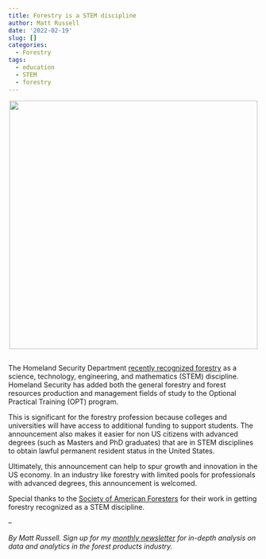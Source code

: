 ```yaml
---
title: Forestry is a STEM discipline
author: Matt Russell
date: '2022-02-19'
slug: []
categories:
  - Forestry
tags:
  - education
  - STEM
  - forestry
---
```


<center>
![](measuringCWD.png){width=500px}
</center>

## 

## 

The Homeland Security Department [recently recognized forestry](https://www.federalregister.gov/documents/2022/01/21/2022-01188/update-to-the-department-of-homeland-security-stem-designated-degree-program-list) as a science, technology, engineering, and mathematics (STEM) discipline. Homeland Security has added both the general forestry and forest resources production and management fields of study to the Optional Practical Training (OPT) program.

This is significant for the forestry profession because colleges and universities will have access to additional funding to support students. The announcement also makes it easier for non US citizens with advanced degrees (such as Masters and PhD graduates) that are in STEM disciplines to obtain lawful permanent resident status in the United States. 

Ultimately, this announcement can help to spur growth and innovation in the US economy. In an industry like forestry with limited pools for professionals with advanced degrees, this announcement is welcomed. 

Special thanks to the [Society of American Foresters](https://www.eforester.org/Main/SAF_News/2022/DHS-Recognizes-Forestry-as-STEM.aspx) for their work in getting forestry recognized as a STEM discipline. 

--

*By Matt Russell. Sign up for my [monthly newsletter](https://mailchi.mp/d96897dc0f46/arbor-analytics) for in-depth analysis on data and analytics in the forest products industry.*